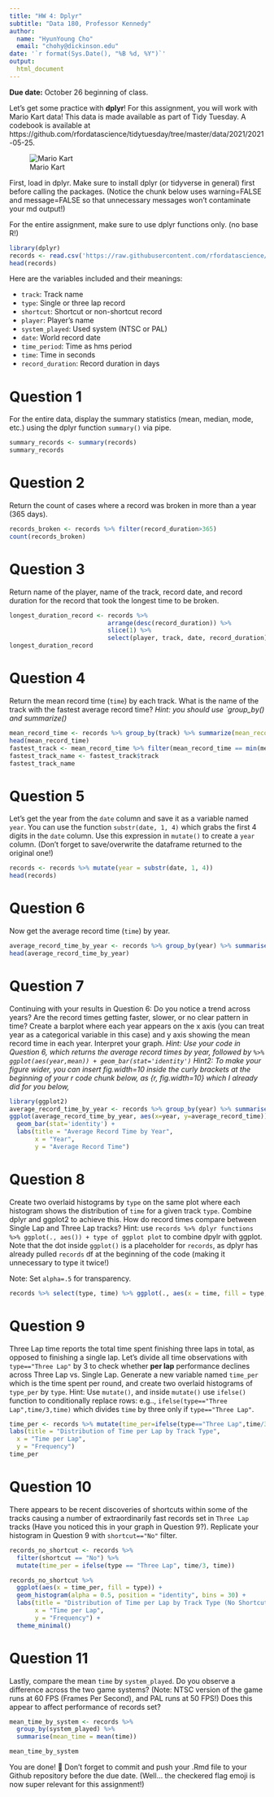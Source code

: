 ```yaml
---
title: "HW 4: Dplyr"
subtitle: "Data 180, Professor Kennedy"
author: 
  name: "HyunYoung Cho"
  email: "chohy@dickinson.edu"
date: '`r format(Sys.Date(), "%B %d, %Y")`'
output: 
  html_document
---
```


**Due date:** October 26 beginning of class.

Let's get some practice with **dplyr**! For this assignment, you will work with Mario Kart data! This data is made available as part of Tidy Tuesday. A codebook is available at https://github.com/rfordatascience/tidytuesday/tree/master/data/2021/2021-05-25.

![Mario Kart](https://camo.githubusercontent.com/248411ba0d52bb38f1dccd3f74ed9d5a37f56aa95dbfb92518768b020959576c/68747470733a2f2f692e696e73696465722e636f6d2f356337643361313932363238393833663866373137623166)

First, load in dplyr. Make sure to install dplyr (or tidyverse in general) first before calling the packages. (Notice the chunk below uses warning=FALSE and message=FALSE so that unnecessary messages won't contaminate your md output!)

For the entire assignment, make sure to use dplyr functions only. (no base R!)

```r
library(dplyr)
records <- read.csv('https://raw.githubusercontent.com/rfordatascience/tidytuesday/master/data/2021/2021-05-25/records.csv')
head(records)
```

Here are the variables included and their meanings:

- `track`: </t>Track name <br>
- `type`: </t>Single or three lap record  <br>
- `shortcut`: </t>Shortcut or non-shortcut record  <br>
- `player`: </t>Player’s name  <br>
- `system_played`: </t>Used system (NTSC or PAL)<br>
- `date`: </t>World record date  <br>
- `time_period`: </t>Time as hms period  <br>
- `time`: </t>Time in seconds  <br>
- `record_duration`: </t>Record duration in days  <br>


# Question 1
For the entire data, display the summary statistics (mean, median, mode, etc.) using the dplyr function `summary()` via pipe.

```r
summary_records <- summary(records)
summary_records
```
# Question 2
Return the count of cases where a record was broken in more than a year (365 days).

```r
records_broken <- records %>% filter(record_duration>365)
count(records_broken)
```
# Question 3
Return name of the player, name of the track, record date, and record duration for the record that took the longest time to be broken.

```r
longest_duration_record <- records %>% 
                           arrange(desc(record_duration)) %>% 
                           slice(1) %>% 
                           select(player, track, date, record_duration)
longest_duration_record
```

# Question 4
Return the mean record time (`time`) by each track. What is the name of the track with the fastest average record time? *Hint: you should use `group_by() and summarize()*

```r
mean_record_time <- records %>% group_by(track) %>% summarize(mean_record_time = mean(time))
head(mean_record_time)
fastest_track <- mean_record_time %>% filter(mean_record_time == min(mean_record_time))
fastest_track_name <- fastest_track$track
fastest_track_name
```
# Question 5
Let's get the year from the `date` column and save it as a variable named `year`. You can use the function `substr(date, 1, 4)` which grabs the first 4 digits in the `date` column. Use this expression in `mutate()` to create a `year` column. (Don't forget to save/overwrite the dataframe returned to the original one!)

```r
records <- records %>% mutate(year = substr(date, 1, 4))
head(records)
```

# Question 6
Now get the average record time (`time`) by year.

```r
average_record_time_by_year <- records %>% group_by(year) %>% summarise(average_record_time = mean(time))
head(average_record_time_by_year)
```
# Question 7
Continuing with your results in Question 6: Do you notice a trend across years? Are the record times getting faster, slower, or no clear pattern in time? Create a barplot where each year appears on the x axis (you can treat year as a categorical variable in this case) and y axis showing the mean record time in each year. Interpret your graph. *Hint: Use your code in Question 6, which returns the average record times by year, followed by ` %>% ggplot(aes(year,mean)) + geom_bar(stat='identity')` Hint2: To make your figure wider, you can insert fig.width=10 inside the curly brackets at the beginning of your r code chunk below, as {r, fig.width=10} which I already did for you below,*

```r
library(ggplot2)
average_record_time_by_year <- records %>% group_by(year) %>% summarise(average_record_time = mean(time))
ggplot(average_record_time_by_year, aes(x=year, y=average_record_time)) + 
  geom_bar(stat='identity') +
  labs(title = "Average Record Time by Year",
       x = "Year",
       y = "Average Record Time")
```

# Question 8
Create two overlaid histograms by `type` on the same plot where each histogram shows the distribution of `time` for a given track `type`. Combine dplyr and ggplot2 to achieve this. How do record times compare between Single Lap and Three Lap tracks? Hint: use `records %>% dplyr functions %>% ggplot(., aes()) + type of ggplot plot` to combine dpylr with ggplot. Note that the dot inside `ggplot()` is a placeholder for `records`, as dplyr has already pulled `records` df at the beginning of the code (making it unnecessary to type it twice!)

Note: Set `alpha=.5` for transparency.

```r
records %>% select(type, time) %>% ggplot(., aes(x = time, fill = type, alpha = .5)) + geom_histogram() + labs(title = "Distribution of Record Times by Track Type")
```

# Question 9
Three Lap time reports the total time spent finishing three laps in total, as opposed to finishing a single lap. Let's divide all time observations with `type=="Three Lap"` by 3 to check whether **per lap** performance declines across Three Lap vs. Single Lap. Generate a new variable named `time_per` which is the time spent per round, and create two overlaid histograms of `type_per` by `type`. Hint: Use `mutate()`, and inside `mutate()` use `ifelse()` function to conditionally replace rows: e.g.., `ifelse(type=="Three Lap",time/3,time)` which divides `time` by three only if `type=="Three Lap"`.

```r
time_per <- records %>% mutate(time_per=ifelse(type=="Three Lap",time/3,time)) %>% ggplot(., aes(time_per,fill=type)) + geom_histogram(position="identity",alpha=.5) +
labs(title = "Distribution of Time per Lap by Track Type",
  x = "Time per Lap",
  y = "Frequency")
time_per
```
# Question 10
There appears to be recent discoveries of shortcuts within some of the tracks causing a number of extraordinarily fast records set in `Three Lap` tracks (Have you noticed this in your graph in Question 9?). Replicate your histogram in Question 9 with `shortcut=="No"` filter.

```r
records_no_shortcut <- records %>% 
  filter(shortcut == "No") %>% 
  mutate(time_per = ifelse(type == "Three Lap", time/3, time))

records_no_shortcut %>%
  ggplot(aes(x = time_per, fill = type)) +
  geom_histogram(alpha = 0.5, position = "identity", bins = 30) +
  labs(title = "Distribution of Time per Lap by Track Type (No Shortcut)",
       x = "Time per Lap",
       y = "Frequency") +
  theme_minimal()
```

# Question 11
Lastly, compare the mean `time` by `system_played`. Do you observe a difference across the two game systems? (Note: NTSC version of the game runs at 60 FPS (Frames Per Second), and PAL runs at 50 FPS!) Does this appear to affect performance of records set?

```r
mean_time_by_system <- records %>% 
  group_by(system_played) %>% 
  summarise(mean_time = mean(time))

mean_time_by_system
```

You are done! 🏁 Don't forget to commit and push your .Rmd file to your Github repository before the due date. (Well... the checkered flag emoji is now super relevant for this assignment!)


